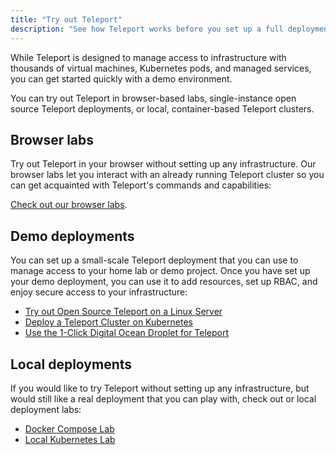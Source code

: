 ```yaml
---
title: "Try out Teleport"
description: "See how Teleport works before you set up a full deployment"
---
```


While Teleport is designed to manage access to infrastructure with thousands of
virtual machines, Kubernetes pods, and managed services, you can get started
quickly with a demo environment. 

You can try out Teleport in browser-based labs, single-instance open source
Teleport deployments, or local, container-based Teleport clusters.

## Browser labs

Try out Teleport in your browser without setting up any infrastructure. Our
browser labs let you interact with an already running Teleport cluster so you
can get acquainted with Teleport's commands and capabilities:

[Check out our browser labs](./browser-labs.mdx).

## Demo deployments

You can set up a small-scale Teleport deployment that you can use to manage
access to your home lab or demo project. Once you have set up your demo
deployment, you can use it to add resources, set up RBAC, and enjoy secure
access to your infrastructure:

- [Try out Open Source Teleport on a Linux Server](./linux-server.mdx)
- [Deploy a Teleport Cluster on Kubernetes](./kubernetes-cluster.mdx)
- [Use the 1-Click Digital Ocean Droplet for Teleport](./digitalocean.mdx)

## Local deployments

If you would like to try Teleport without setting up any infrastructure, but
would still like a real deployment that you can play with, check out or local
deployment labs:

- [Docker Compose Lab](./docker-compose.mdx)
- [Local Kubernetes Lab](./local-kubernetes.mdx)
